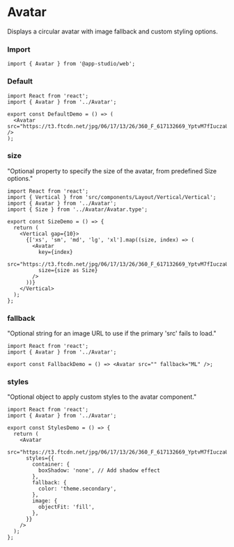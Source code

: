 # Avatar

Displays a circular avatar with image fallback and custom styling options.

### **Import**

```tsx
import { Avatar } from '@app-studio/web';
```

### **Default**

```tsx
import React from 'react';
import { Avatar } from '../Avatar';

export const DefaultDemo = () => (
  <Avatar src="https://t3.ftcdn.net/jpg/06/17/13/26/360_F_617132669_YptvM7fIuczaUbYYpMe3VTLimwZwzlWf.jpg" />
);
```

### **size**

"Optional property to specify the size of the avatar, from predefined Size options."

```tsx
import React from 'react';
import { Vertical } from 'src/components/Layout/Vertical/Vertical';
import { Avatar } from '../Avatar';
import { Size } from '../Avatar/Avatar.type';

export const SizeDemo = () => {
  return (
    <Vertical gap={10}>
      {['xs', 'sm', 'md', 'lg', 'xl'].map((size, index) => (
        <Avatar
          key={index}
          src="https://t3.ftcdn.net/jpg/06/17/13/26/360_F_617132669_YptvM7fIuczaUbYYpMe3VTLimwZwzlWf.jpg"
          size={size as Size}
        />
      ))}
    </Vertical>
  );
};
```

### **fallback**

"Optional string for an image URL to use if the primary 'src' fails to load."

```tsx
import React from 'react';
import { Avatar } from '../Avatar';

export const FallbackDemo = () => <Avatar src="" fallback="ML" />;
```

### **styles**

"Optional object to apply custom styles to the avatar component."

```tsx
import React from 'react';
import { Avatar } from '../Avatar';

export const StylesDemo = () => {
  return (
    <Avatar
      src="https://t3.ftcdn.net/jpg/06/17/13/26/360_F_617132669_YptvM7fIuczaUbYYpMe3VTLimwZwzlWf.jpg"
      styles={{
        container: {
          boxShadow: 'none', // Add shadow effect
        },
        fallback: {
          color: 'theme.secondary',
        },
        image: {
          objectFit: 'fill',
        },
      }}
    />
  );
};
```
